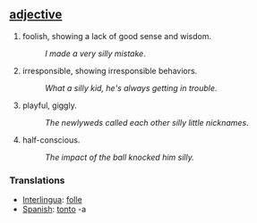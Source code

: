 == [[adjective]] ==
#foolish, showing a lack of good sense and wisdom.
#:''I made a very silly mistake''.
#irresponsible, showing irresponsible behaviors.
#:''What a silly kid, he's always getting in trouble''.
#playful, giggly.
#:''The newlyweds called each other silly little nicknames''.
#half-conscious.
#:''The impact of the ball knocked him silly.''

=== Translations ===
*[[Interlingua]]: [[folle]]
*[[Spanish]]: [[tonto]] -a